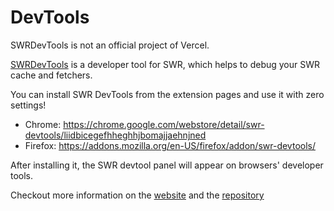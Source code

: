 
# DevTools

<Callout>
  SWRDevTools is not an official project of Vercel.
</Callout>

[SWRDevTools](https://swr-devtools.vercel.app/) is a developer tool for SWR, which helps to debug your SWR cache and fetchers.


You can install SWR DevTools from the extension pages and use it with zero settings!

- Chrome: https://chrome.google.com/webstore/detail/swr-devtools/liidbicegefhheghhjbomajjaehnjned
- Firefox: https://addons.mozilla.org/en-US/firefox/addon/swr-devtools/

After installing it, the SWR devtool panel will appear on browsers' developer tools.

Checkout more information on the [website](https://swr-devtools.vercel.app/) and the [repository](https://github.com/koba04/swr-devtools)